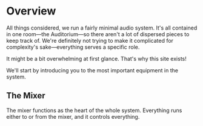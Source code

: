 
# Overview

All things considered, we run a fairly minimal audio system. It's all contained in one room—the Auditorium—so there aren't a lot of dispersed pieces to keep track of. We're definitely not trying to make it complicated for complexity's sake—everything serves a specific role.

<Callout type="info" emoji="ℹ️">
    It might be a bit overwhelming at first glance. That's why this site exists!
</Callout>

We'll start by introducing you to the most important equipment in the system.

<Diagram altText="Auditorium Diagram" imageName="auditorium" />
<Diagram altText="Booth Diagram" imageName="booth" />
<Diagram altText="Stage Diagram" imageName="stage" />

## The Mixer

The mixer functions as the heart of the whole system. Everything runs either to or from the mixer, and it controls everything. 